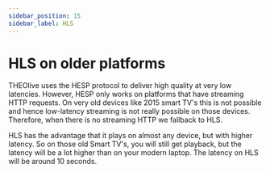 ```yaml
---
sidebar_position: 15
sidebar_label: HLS
---
```


# HLS on older platforms

THEOlive uses the HESP protocol to deliver high quality at very low latencies. However, HESP only works on platforms
that have streaming HTTP requests. On very old devices like 2015 smart TV's this is not possible and hence low-latency
streaming is not really possible on those devices. Therefore, when there is no streaming HTTP we fallback to HLS.

HLS has the advantage that it plays on almost any device, but with higher latency. So on those old Smart TV's, you will
still get playback, but the latency will be a lot higher than on your modern laptop. The latency on HLS will be around
10 seconds.
